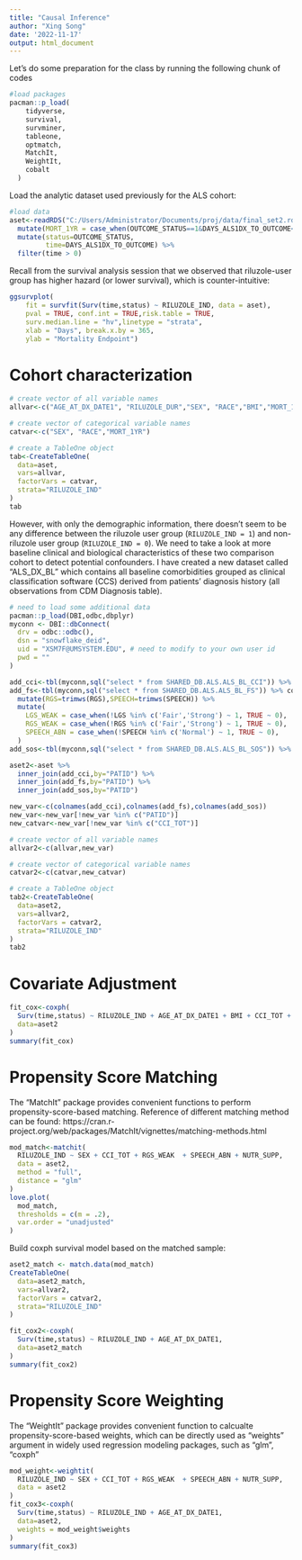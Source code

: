 ```yaml
---
title: "Causal Inference"
author: "Xing Song"
date: '2022-11-17'
output: html_document
---
```


Let's do some preparation for the class by running the following chunk of codes

```r
#load packages
pacman::p_load(
    tidyverse,
    survival,
    survminer,
    tableone,
    optmatch,
    MatchIt,
    WeightIt,
    cobalt
  )
```

Load the analytic dataset used previously for the ALS cohort:  

```r
#load data
aset<-readRDS("C:/Users/Administrator/Documents/proj/data/final_set2.rda") %>%
  mutate(MORT_1YR = case_when(OUTCOME_STATUS==1&DAYS_ALS1DX_TO_OUTCOME<=365~1,TRUE~0)) %>%
  mutate(status=OUTCOME_STATUS,
         time=DAYS_ALS1DX_TO_OUTCOME) %>%
  filter(time > 0)
```


Recall from the survival analysis session that we observed that riluzole-user group has higher hazard (or lower survival), which is counter-intuitive: 

```r
ggsurvplot(
    fit = survfit(Surv(time,status) ~ RILUZOLE_IND, data = aset),
    pval = TRUE, conf.int = TRUE,risk.table = TRUE,
    surv.median.line = "hv",linetype = "strata", 
    xlab = "Days", break.x.by = 365,
    ylab = "Mortality Endpoint")
```


# Cohort characterization

```r
# create vector of all variable names
allvar<-c("AGE_AT_DX_DATE1", "RILUZOLE_DUR","SEX", "RACE","BMI","MORT_1YR")

# create vector of categorical variable names
catvar<-c("SEX", "RACE","MORT_1YR")

# create a TableOne object
tab<-CreateTableOne(
  data=aset,
  vars=allvar,
  factorVars = catvar,
  strata="RILUZOLE_IND"
)
tab
```

However, with only the demographic information, there doesn't seem to be any difference between the riluzole user group (`RILUZOLE_IND = 1`) and non-riluzole user group (`RILUZOLE_IND = 0`). We need to take a look at more baseline clinical and biological characteristics of these two comparison cohort to detect potential confounders. I have created a new dataset called "ALS_DX_BL" which contains all baseline comorbidities grouped as  clinical classification software (CCS) derived from patients' diagnosis history (all observations from CDM Diagnosis table). 

```r
# need to load some additional data
pacman::p_load(DBI,odbc,dbplyr)
myconn <- DBI::dbConnect(
  drv = odbc::odbc(),
  dsn = "snowflake_deid",
  uid = "XSM7F@UMSYSTEM.EDU", # need to modify to your own user id
  pwd = ""
)

add_cci<-tbl(myconn,sql("select * from SHARED_DB.ALS.ALS_BL_CCI")) %>% collect
add_fs<-tbl(myconn,sql("select * from SHARED_DB.ALS.ALS_BL_FS")) %>% collect %>% 
  mutate(RGS=trimws(RGS),SPEECH=trimws(SPEECH)) %>%
  mutate(
    LGS_WEAK = case_when(!LGS %in% c('Fair','Strong') ~ 1, TRUE ~ 0),
    RGS_WEAK = case_when(!RGS %in% c('Fair','Strong') ~ 1, TRUE ~ 0),
    SPEECH_ABN = case_when(!SPEECH %in% c('Normal') ~ 1, TRUE ~ 0),
  )
add_sos<-tbl(myconn,sql("select * from SHARED_DB.ALS.ALS_BL_SOS")) %>% collect

aset2<-aset %>%
  inner_join(add_cci,by="PATID") %>%
  inner_join(add_fs,by="PATID") %>%
  inner_join(add_sos,by="PATID")
```


```r
new_var<-c(colnames(add_cci),colnames(add_fs),colnames(add_sos))
new_var<-new_var[!new_var %in% c("PATID")]
new_catvar<-new_var[!new_var %in% c("CCI_TOT")]

# create vector of all variable names
allvar2<-c(allvar,new_var)

# create vector of categorical variable names
catvar2<-c(catvar,new_catvar)

# create a TableOne object
tab2<-CreateTableOne(
  data=aset2,
  vars=allvar2,
  factorVars = catvar2,
  strata="RILUZOLE_IND"
)
tab2
```


# Covariate Adjustment

```r
fit_cox<-coxph(
  Surv(time,status) ~ RILUZOLE_IND + AGE_AT_DX_DATE1 + BMI + CCI_TOT + RGS_WEAK  + SPEECH_ABN + NUTR_SUPP,
  data=aset2
)
summary(fit_cox)
```


# Propensity Score Matching

The "MatchIt" package provides convenient functions to perform propensity-score-based matching. Reference of different matching method can be found: https://cran.r-project.org/web/packages/MatchIt/vignettes/matching-methods.html    

```r
mod_match<-matchit(
  RILUZOLE_IND ~ SEX + CCI_TOT + RGS_WEAK  + SPEECH_ABN + NUTR_SUPP, 
  data = aset2,
  method = "full", 
  distance = "glm"
)
love.plot(
  mod_match, 
  thresholds = c(m = .2), 
  var.order = "unadjusted"
)
```

Build coxph survival model based on the matched sample: 

```r
aset2_match <- match.data(mod_match)
CreateTableOne(
  data=aset2_match,
  vars=allvar2,
  factorVars = catvar2,
  strata="RILUZOLE_IND"
)

fit_cox2<-coxph(
  Surv(time,status) ~ RILUZOLE_IND + AGE_AT_DX_DATE1,
  data=aset2_match
)
summary(fit_cox2)
```

# Propensity Score Weighting 

The "WeightIt" package provides convenient function to calcualte propensity-score-based weights, which can be directly used as "weights" argument in widely used regression modeling packages, such as "glm", "coxph"

```r
mod_weight<-weightit(
  RILUZOLE_IND ~ SEX + CCI_TOT + RGS_WEAK  + SPEECH_ABN + NUTR_SUPP, 
  data = aset2
)
fit_cox3<-coxph(
  Surv(time,status) ~ RILUZOLE_IND + AGE_AT_DX_DATE1,
  data=aset2,
  weights = mod_weight$weights
)
summary(fit_cox3)
```

